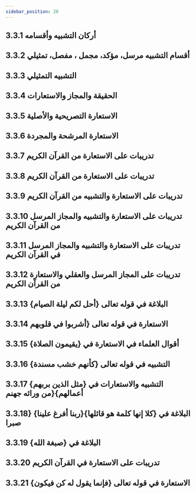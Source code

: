 ```yaml
---
sidebar_position: 20
---
```


## 3.3.1 أركان التشبيه وأقسامه
<YouTube videoId='t_4fGbleE9w' opts={opts} />

## 3.3.2 أقسام التشبيه مرسل، مؤكد، مجمل ، مفصل، تمثيلي
<YouTube videoId='6EwZitawp-0' opts={opts} />

## 3.3.3 التشبيه التمثيلي
<YouTube videoId='KZeMrwvezEY' opts={opts} />

## 3.3.4 الحقيقة والمجاز والاستعارات
<YouTube videoId='w8RN-xaLLjE' opts={opts} />

## 3.3.5 الاستعارة التصريحية والأصلية
<YouTube videoId='w8BB-S7B_AM' opts={opts} />

## 3.3.6 الاستعارة المرشحة والمجردة
<YouTube videoId='dWGjOOunwIk' opts={opts} />

## 3.3.7 تدريبات على الاستعارة من القرآن الكريم
<YouTube videoId='t3fKvA045qA' opts={opts} />

## 3.3.8 تدريبات على الاستعارة من القرآن الكريم
<YouTube videoId='ITYmRAbHPTw' opts={opts} />

## 3.3.9 تدريبات على الاستعارة والتشبيه من القرآن الكريم
<YouTube videoId='N3darumjIVs' opts={opts} />

## 3.3.10 تدريبات على الاستعارة والتشبيه والمجاز المرسل من القرآن الكريم
<YouTube videoId='qhjcm0GAR1k' opts={opts} />

## 3.3.11 تدريبات على الاستعارة والتشبيه والمجاز المرسل في القرآن الكريم
<YouTube videoId='stHD0dndFGc' opts={opts} />

## 3.3.12 تدريبات على المجاز المرسل والعقلي والاستعارة من القرآن الكريم
<YouTube videoId='PfM5j70ObQ8' opts={opts} />

## 3.3.13 {البلاغة في قوله تعالى {أحل لكم ليلة الصيام
<YouTube videoId='qzkTam-TrBQ' opts={opts} />

## 3.3.14 الاستعارة في قوله تعالى {أشربوا في قلوبهم
<YouTube videoId='_hxDvMtOIuQ' opts={opts} />

## 3.3.15 أقوال العلماء في الاستعارة في {يقيمون الصلاة}
<YouTube videoId='h-pG2C4QrYU' opts={opts} />

## 3.3.16 {التشبيه في قوله تعالى {كأنهم خشب مسندة
<YouTube videoId='NaIOfUfIZ7s' opts={opts} />

## 3.3.17 {التشبيه والاستعارات في {مثل الذين بربهم أعمالهم}{من ورائه جهنم
<YouTube videoId='c9ueqT1mduc' opts={opts} />

## 3.3.18} {البلاغة في {كلا إنها كلمة هو قائلها}{ربنا أفرغ علينا صبرا
<YouTube videoId='jBgkBeXA7PM' opts={opts} />

## 3.3.19 {البلاغة في {صبغة الله
<YouTube videoId='EcWe_W8eQoA' opts={opts} />

## 3.3.20 تدريبات على الاستعارة في القرآن الكريم
<YouTube videoId='0w6NIr2fC5o' opts={opts} />

## 3.3.21 {الاستعارة في قوله تعالى {فإنما يقول له كن فيكون
<YouTube videoId='VUsEvLIXwv8' opts={opts} />
